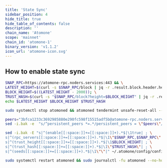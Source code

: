 ```yaml
---
title: 'State Sync'
sidebar_position: 4
hide_title: true
hide_table_of_contents: false
description: ''
chain_name: 'Atomone'
scope: 'mainnet'
chain_id: 'atomone-1'
binary_version: 'v1.1.2'
icon_url: 'atomone-icon.svg'
---
```



<PageTitle
  iconUrl="img/atomone-icon.svg"
  title="Atomone State Sync"
  chainId="atomone-1"
  version="v1.1.2"
/>

## How to enable state sync

```bash
SNAP_RPC=https://atomone-rpc.noders.services:443 && \
LATEST_HEIGHT=$(curl -s $SNAP_RPC/block | jq -r .result.block.header.height); \
BLOCK_HEIGHT=$((LATEST_HEIGHT - 2000)); \
TRUST_HASH=$(curl -s "$SNAP_RPC/block?height=$BLOCK_HEIGHT" | jq -r .result.block_id.hash) && \
echo $LATEST_HEIGHT $BLOCK_HEIGHT $TRUST_HASH
```

```bash
sudo systemctl stop atomoned && atomoned tendermint unsafe-reset-all --home ~/.atomone --keep-addr-book
```

```bash
peers="3bfca1233c3692985880e290fc598f15515adf5b@atomone-rpc.noders.services:14556"
sed -i.bak -e  "s/^persistent_peers *=.*/persistent_peers = \"$peers\"/" ~/.atomone/config/config.toml
```

```bash
sed -i.bak -E "s|^(enable[[:space:]]+=[[:space:]]+).*$|\1true| ; \
s|^(rpc_servers[[:space:]]+=[[:space:]]+).*$|\1\"$SNAP_RPC,$SNAP_RPC\"| ; \
s|^(trust_height[[:space:]]+=[[:space:]]+).*$|\1$BLOCK_HEIGHT| ; \
s|^(trust_hash[[:space:]]+=[[:space:]]+).*$|\1\"$TRUST_HASH\"| ; \
s|^(seeds[[:space:]]+=[[:space:]]+).*$|\1\"\"|" ~/.atomone/config/config.toml
```

```bash
sudo systemctl restart atomoned && sudo journalctl -fu atomoned --no-hostname -o cat
```
